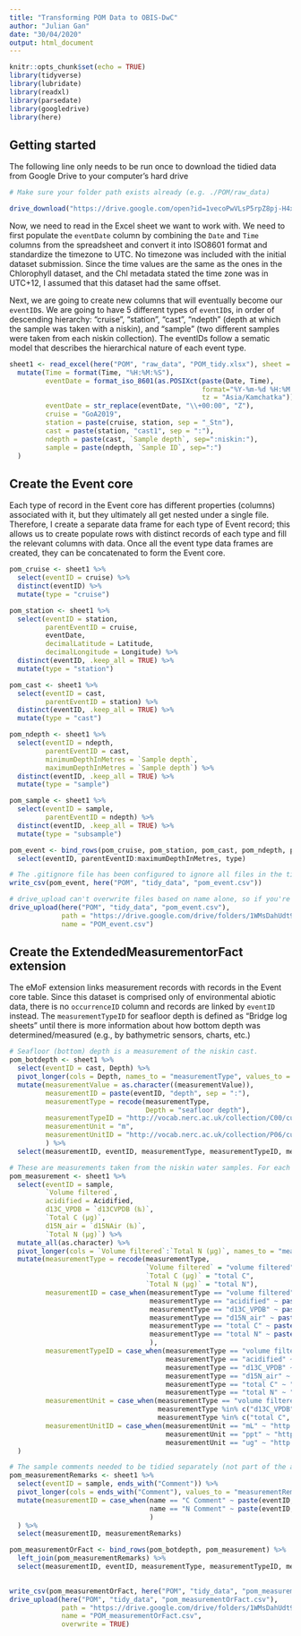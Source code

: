 ```yaml
---
title: "Transforming POM Data to OBIS-DwC"
author: "Julian Gan"
date: "30/04/2020"
output: html_document
---
```


```r
knitr::opts_chunk$set(echo = TRUE)
library(tidyverse)
library(lubridate)
library(readxl)
library(parsedate)
library(googledrive)
library(here)
```

## Getting started

The following line only needs to be run once to download the tidied data from Google Drive to your computer's hard drive

```r
# Make sure your folder path exists already (e.g. ./POM/raw_data)

drive_download("https://drive.google.com/open?id=1vecoPwVLsP5rpZ8pj-H4xjOld4otCD7O", path = here("POM", "raw_data", "POM_tidy.xlsx"))
```

Now, we need to read in the Excel sheet we want to work with. We need to first populate the `eventDate` column by combining the `Date` and `Time` columns from the spreadsheet and convert it into ISO8601 format and standardize the timezone to UTC. No timezone was included with the initial dataset submission. Since the time values are the same as the ones in the Chlorophyll dataset, and the Chl metadata stated the time zone was in UTC+12, I assumed that this dataset had the same offset.

Next, we are going to create new columns that will eventually become our `eventID`s. We are going to have 5 different types of `eventID`s, in order of descending hierarchy: "cruise", "station", "cast", "ndepth" (depth at which the sample was taken with a niskin), and "sample" (two different samples were taken from each niskin collection). The eventIDs follow a sematic model that describes the hierarchical nature of each event type.

```r
sheet1 <- read_excel(here("POM", "raw_data", "POM_tidy.xlsx"), sheet = "Sheet1") %>%
  mutate(Time = format(Time, "%H:%M:%S"),
         eventDate = format_iso_8601(as.POSIXct(paste(Date, Time),
                                                format="%Y-%m-%d %H:%M:%S",
                                                tz = "Asia/Kamchatka")), 
         eventDate = str_replace(eventDate, "\\+00:00", "Z"),
         cruise = "GoA2019",
         station = paste(cruise, station, sep = "_Stn"),
         cast = paste(station, "cast1", sep = ":"),
         ndepth = paste(cast, `Sample depth`, sep=":niskin:"),
         sample = paste(ndepth, `Sample ID`, sep=":")
  )
```

## Create the Event core

Each type of record in the Event core has different properties (columns) associated with it, but they ultimately all get nested under a single file. Therefore, I create a separate data frame for each type of Event record; this allows us to create populate rows with distinct records of each type and fill the relevant columns with data. Once all the event type data frames are created, they can be concatenated to form the Event core.

```r
pom_cruise <- sheet1 %>% 
  select(eventID = cruise) %>% 
  distinct(eventID) %>% 
  mutate(type = "cruise")

pom_station <- sheet1 %>% 
  select(eventID = station,
         parentEventID = cruise,
         eventDate,
         decimalLatitude = Latitude,
         decimalLongitude = Longitude) %>% 
  distinct(eventID, .keep_all = TRUE) %>% 
  mutate(type = "station")

pom_cast <- sheet1 %>% 
  select(eventID = cast,
         parentEventID = station) %>% 
  distinct(eventID, .keep_all = TRUE) %>% 
  mutate(type = "cast")

pom_ndepth <- sheet1 %>% 
  select(eventID = ndepth,
         parentEventID = cast,
         minimumDepthInMetres = `Sample depth`,
         maximumDepthInMetres = `Sample depth`) %>% 
  distinct(eventID, .keep_all = TRUE) %>% 
  mutate(type = "sample")

pom_sample <- sheet1 %>% 
  select(eventID = sample,
         parentEventID = ndepth) %>% 
  distinct(eventID, .keep_all = TRUE) %>% 
  mutate(type = "subsample")

pom_event <- bind_rows(pom_cruise, pom_station, pom_cast, pom_ndepth, pom_sample) %>% 
  select(eventID, parentEventID:maximumDepthInMetres, type)

# The .gitignore file has been configured to ignore all files in the tidy_data folder so no data gets pushed to the Git repository.
write_csv(pom_event, here("POM", "tidy_data", "pom_event.csv"))

# drive_upload can't overwrite files based on name alone, so if you're re-running this script after creating the first file, make sure to delete the older version from Google Drive.
drive_upload(here("POM", "tidy_data", "pom_event.csv"),
             path = "https://drive.google.com/drive/folders/1WMsDahUdt9dKXGcoi2gcrjNmpGBgHOSB",
             name = "POM_event.csv")
```

## Create the ExtendedMeasurementorFact extension

The eMoF extension links measurement records with records in the Event core table. Since this dataset is comprised only of environmental abiotic data, there is no `occurrenceID` column and records are linked by `eventID` instead. The `measurementTypeID` for seafloor depth is defined as "Bridge log sheets" until there is more information about how bottom depth was determined/measured (e.g., by bathymetric sensors, charts, etc.)

```r
# Seafloor (bottom) depth is a measurement of the niskin cast.
pom_botdepth <- sheet1 %>%
  select(eventID = cast, Depth) %>% 
  pivot_longer(cols = Depth, names_to = "measurementType", values_to = "measurementValue") %>%
  mutate(measurementValue = as.character((measurementValue)),
         measurementID = paste(eventID, "depth", sep = ":"),
         measurementType = recode(measurementType,
                                  Depth = "seafloor depth"),
         measurementTypeID = "http://vocab.nerc.ac.uk/collection/C00/current/BRIDGE/",
         measurementUnit = "m",
         measurementUnitID = "http://vocab.nerc.ac.uk/collection/P06/current/ULAA/"
         ) %>% 
  select(measurementID, eventID, measurementType, measurementTypeID, measurementValue, measurementUnit, measurementUnitID)

# These are measurements taken from the niskin water samples. For each niskin collection, two samples were processed; one sample was acidified, and the other was  Some `measurementTypeIDs` were left blank ("") because I could not find any appropriate NERC vocab based on the current information available.
pom_measurement <- sheet1 %>% 
  select(eventID = sample,
         `Volume filtered`,
         acidified = Acidified,
         d13C_VPDB = `d13CVPDB (‰)`, 
         `Total C (µg)`,
         d15N_air = `d15NAir (‰)`,
         `Total N (µg)`) %>% 
  mutate_all(as.character) %>% 
  pivot_longer(cols = `Volume filtered`:`Total N (µg)`, names_to = "measurementType", values_to = "measurementValue") %>% 
  mutate(measurementType = recode(measurementType,
                                  `Volume filtered` = "volume filtered",
                                  `Total C (µg)` = "total C",
                                  `Total N (µg)` = "total N"),
         measurementID = case_when(measurementType == "volume filtered" ~ paste(eventID, "vol", sep = ":"),
                                   measurementType == "acidified" ~ paste(eventID, "acid", sep = ":"),
                                   measurementType == "d13C_VPDB" ~ paste(eventID, "d13C", sep = ":"),
                                   measurementType == "d15N_air" ~ paste(eventID, "d15N", sep = ":"),
                                   measurementType == "total C" ~ paste(eventID, "Ctot", sep = ":"),
                                   measurementType == "total N" ~ paste(eventID, "Ntot", sep = ":")
                                   ),
         measurementTypeID = case_when(measurementType == "volume filtered" ~ "http://vocab.nerc.ac.uk/collection/S03/current/S0393/",
                                       measurementType == "acidified" ~ "http://vocab.nerc.ac.uk/collection/S03/current/S0366",
                                       measurementType == "d13C_VPDB" ~ "", # TBD
                                       measurementType == "d15N_air" ~ "http://vocab.nerc.ac.uk/collection/P01/current/D15NMTP1/",
                                       measurementType == "total C" ~ "",
                                       measurementType == "total N" ~ ""),
         measurementUnit = case_when(measurementType == "volume filtered" ~ "mL",
                                     measurementType %in% c("d13C_VPDB", "d15N_air") ~ "ppt",
                                     measurementType %in% c("total C", "total N") ~ "ug"),
         measurementUnitID = case_when(measurementUnit == "mL" ~ "http://vocab.nerc.ac.uk/collection/P06/current/VVML/",
                                       measurementUnit == "ppt" ~ "http://vocab.nerc.ac.uk/collection/P06/current/UPPT/",
                                       measurementUnit == "ug" ~ "http://vocab.nerc.ac.uk/collection/P06/current/UGUG/")
  )

# The sample comments needed to be tidied separately (not part of the above pipe sequence) because they belong in the measurementRemarks column. I need to recreate measurementID so that the two data frames can be joined.
pom_measurementRemarks <- sheet1 %>% 
  select(eventID = sample, ends_with("Comment")) %>% 
  pivot_longer(cols = ends_with("Comment"), values_to = "measurementRemarks") %>% 
  mutate(measurementID = case_when(name == "C Comment" ~ paste(eventID, "Ctot", sep = ":"),
                                   name == "N Comment" ~ paste(eventID, "Ntot", sep = ":")
                                   )
  ) %>% 
  select(measurementID, measurementRemarks)

pom_measurementOrFact <- bind_rows(pom_botdepth, pom_measurement) %>% 
  left_join(pom_measurementRemarks) %>% 
  select(measurementID, eventID, measurementType, measurementTypeID, measurementValue, measurementUnit, measurementUnitID, measurementRemarks)
  

write_csv(pom_measurementOrFact, here("POM", "tidy_data", "pom_measurementOrFact.csv"))
drive_upload(here("POM", "tidy_data", "pom_measurementOrFact.csv"),
             path = "https://drive.google.com/drive/folders/1WMsDahUdt9dKXGcoi2gcrjNmpGBgHOSB",
             name = "POM_measurementOrFact.csv",
             overwrite = TRUE)
```

